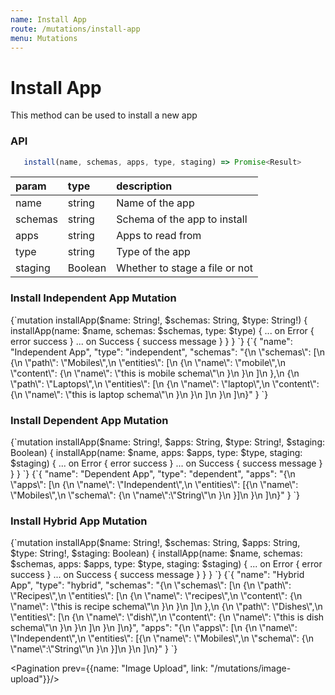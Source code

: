 ```yaml
---
name: Install App
route: /mutations/install-app
menu: Mutations
---
```



# Install App

This method can be used to install a new app

### API

```js
   install(name, schemas, apps, type, staging) => Promise<Result>
```

|param|type|description|
|:--|:--|:--|
|name|string|Name of the app|
|schemas|string|Schema of the app to install|
|apps|string|Apps to read from|
|type|string|Type of the app|
|staging|Boolean|Whether to stage a file or not|

### Install Independent App Mutation
<QueryViewer>
   <QueryTab>
{`mutation installApp($name: String!, $schemas: String, $type: String!) {
  installApp(name: $name, schemas: $schemas, type: $type) {
    ... on Error {
      error
      success
    }
    ... on Success {
      success
      message
    }
  }
}
`}
   </QueryTab>
   <VariablesTab>
{`{
  "name": "Independent App",
  "type": "independent",
  "schemas": "{\n  \"schemas\": [\n    {\n      \"path\": \"Mobiles\",\n      \"entities\": [\n        {\n          \"name\": \"mobile\",\n          \"content\": {\n            \"name\": \"this is mobile schema\"\n          }\n        }\n      ]\n    },\n    {\n      \"path\": \"Laptops\",\n      \"entities\": [\n        {\n          \"name\": \"laptop\",\n          \"content\": {\n            \"name\": \"this is laptop schema\"\n          }\n        }\n      ]\n    }\n  ]\n}"
}
`}
   </VariablesTab>
</QueryViewer>

### Install Dependent App Mutation

<QueryViewer>
   <QueryTab>
{`mutation installApp($name: String!, $apps: String, $type: String!, $staging: Boolean) {
  installApp(name: $name, apps: $apps, type: $type, staging: $staging) {
    ... on Error {
      error
      success
    }
    ... on Success {
      success
      message
    }
  }
}
`}
   </QueryTab>
   <VariablesTab>
{`{
  "name": "Dependent App",
  "type": "dependent",
  "apps": "{\n  \"apps\": [\n    {\n      \"name\": \"Independent\",\n      \"entities\": [{\n        \"name\": \"Mobiles\",\n        \"schema\": {\n          \"name\":\"String\"\n        }\n      }]\n    }\n  ]\n}"
}
`}
   </VariablesTab>
</QueryViewer>

### Install Hybrid App Mutation

<QueryViewer>
   <QueryTab>
{`mutation installApp($name: String!, $schemas: String, $apps: String, $type: String!, $staging: Boolean) {
  installApp(name: $name, schemas: $schemas, apps: $apps, type: $type, staging: $staging) {
    ... on Error {
      error
      success
    }
    ... on Success {
      success
      message
    }
  }
}
`}
   </QueryTab>
   <VariablesTab>
{`{
  "name": "Hybrid App",
  "type": "hybrid",
  "schemas": "{\n  \"schemas\": [\n    {\n      \"path\": \"Recipes\",\n      \"entities\": [\n        {\n          \"name\": \"recipes\",\n          \"content\": {\n            \"name\": \"this is recipe schema\"\n          }\n        }\n      ]\n    },\n    {\n      \"path\": \"Dishes\",\n      \"entities\": [\n        {\n          \"name\": \"dish\",\n          \"content\": {\n            \"name\": \"this is dish schema\"\n          }\n        }\n      ]\n    }\n  ]\n}",
  "apps": "{\n  \"apps\": [\n    {\n      \"name\": \"Independent\",\n      \"entities\": [{\n        \"name\": \"Mobiles\",\n        \"schema\": {\n          \"name\":\"String\"\n        }\n      }]\n    }\n  ]\n}"
}
`}
   </VariablesTab>
</QueryViewer>

<Pagination prev={{name: "Image Upload", link: "/mutations/image-upload"}}/>